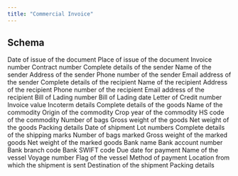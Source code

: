 ---
title: "Commercial Invoice"
---

## Schema

<ParamField path="document.dateOfIssue" type="string">
  Date of issue of the document
</ParamField>

<ParamField path="document.placeOfIssue" type="string">
  Place of issue of the document
</ParamField>

<ParamField path="invoiceNumber" type="string">
  Invoice number
</ParamField>

<ParamField path="contractNumber" type="string">
  Contract number
</ParamField>

<ParamField path="from.fullInformation" type="string">
  Complete details of the sender
</ParamField>

<ParamField path="from.name" type="string">
  Name of the sender
</ParamField>

<ParamField path="from.address" type="string">
  Address of the sender
</ParamField>

<ParamField path="from.contactDetails.phone" type="string">
  Phone number of the sender
</ParamField>

<ParamField path="from.contactDetails.email" type="string">
  Email address of the sender
</ParamField>

<ParamField path="to.fullInformation" type="string">
  Complete details of the recipient
</ParamField>

<ParamField path="to.name" type="string">
  Name of the recipient
</ParamField>

<ParamField path="to.address" type="string">
  Address of the recipient
</ParamField>

<ParamField path="to.contactDetails.phone" type="string">
  Phone number of the recipient
</ParamField>

<ParamField path="to.contactDetails.email" type="string">
  Email address of the recipient
</ParamField>

<ParamField path="billOfLading.number" type="string">
  Bill of Lading number
</ParamField>

<ParamField path="billOfLading.date" type="string">
  Bill of Lading date
</ParamField>

<ParamField path="lcNumber" type="string">
  Letter of Credit number
</ParamField>

<ParamField path="invoiceValue" type="number">
  Invoice value
</ParamField>

<ParamField path="incoterm" type="string">
  Incoterm details
</ParamField>

<ParamField path="descriptionOfGoods[].fullInformation" type="string">
  Complete details of the goods
</ParamField>

<ParamField path="descriptionOfGoods[].commodity.name" type="string">
  Name of the commodity
</ParamField>

<ParamField path="descriptionOfGoods[].commodity.origin" type="string">
  Origin of the commodity
</ParamField>

<ParamField path="descriptionOfGoods[].commodity.cropYear" type="string">
  Crop year of the commodity
</ParamField>

<ParamField path="descriptionOfGoods[].commodity.hsCode" type="string">
  HS code of the commodity
</ParamField>

<ParamField path="descriptionOfGoods[].bags" type="number">
  Number of bags
</ParamField>

<ParamField path="descriptionOfGoods[].grossWeight" type="number">
  Gross weight of the goods
</ParamField>

<ParamField path="descriptionOfGoods[].netWeight" type="number">
  Net weight of the goods
</ParamField>

<ParamField path="descriptionOfGoods[].packing" type="string">
  Packing details
</ParamField>

<ParamField path="dateOfShipment" type="string">
  Date of shipment
</ParamField>

<ParamField path="lotNumbers" type="array">
  Lot numbers
</ParamField>

<ParamField path="shippingMarks[].fullInformation" type="string">
  Complete details of the shipping marks
</ParamField>

<ParamField path="shippingMarks[].bags" type="number">
  Number of bags marked
</ParamField>

<ParamField path="shippingMarks[].grossWeight" type="number">
  Gross weight of the marked goods
</ParamField>

<ParamField path="shippingMarks[].netWeight" type="number">
  Net weight of the marked goods
</ParamField>

<ParamField path="bankInformation.bankName" type="string">
  Bank name
</ParamField>

<ParamField path="bankInformation.accountNumber" type="string">
  Bank account number
</ParamField>

<ParamField path="bankInformation.branchCode" type="string">
  Bank branch code
</ParamField>

<ParamField path="bankInformation.swiftCode" type="string">
  Bank SWIFT code
</ParamField>

<ParamField path="dueDate" type="string">
  Due date for payment
</ParamField>

<ParamField path="vesselDetails.vesselName" type="string">
  Name of the vessel
</ParamField>

<ParamField path="vesselDetails.voyageNumber" type="string">
  Voyage number
</ParamField>

<ParamField path="vesselDetails.flag" type="string">
  Flag of the vessel
</ParamField>

<ParamField path="paymentMethod" type="string">
  Method of payment
</ParamField>

<ParamField path="shipmentFrom" type="string">
  Location from which the shipment is sent
</ParamField>

<ParamField path="shipmentTo" type="string">
  Destination of the shipment
</ParamField>

<ParamField path="packing" type="string">
  Packing details
</ParamField>
